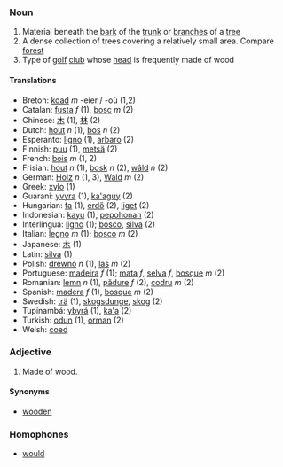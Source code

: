 ===Noun===
#Material beneath the [[bark]] of the [[trunk]] or [[branches]] of a [[tree]]
#A dense collection of trees covering a relatively small area.  Compare [[forest]]
#Type of [[golf]] [[club]] whose [[head]] is frequently made of wood

====Translations====
*Breton: [[koad]] ''m'' -eier / -où (1,2)
*Catalan: [[fusta]] ''f'' (1), [[bosc]] ''m'' (2)
*Chinese: [[木]] (1), [[林]] (2)
*Dutch: [[hout]] ''n'' (1), [[bos]] ''n'' (2)
*Esperanto: [[ligno]] (1), [[arbaro]] (2)
*Finnish: [[puu]] (1), [[metsä]] (2)
*French: [[bois]] ''m'' (1, 2)
*Frisian: [[hout]] ''n'' (1), [[bosk]] ''n'' (2), [[wâld]] ''n'' (2)
*German: [[Holz]] ''n'' (1, 3), [[Wald]] ''m'' (2)
*Greek: [[xylo]] (1)
*Guarani: [[yvyra]] (1), [[ka'aguy]] (2)
*Hungarian: [[fa]] (1), [[erdő]] (2), [[liget]] (2)
*Indonesian: [[kayu]] (1), [[pohon|pepohonan]] (2)
*Interlingua: [[ligno]] (1); [[bosco]], [[silva]] (2)
*Italian: [[legno]] ''m'' (1); [[bosco]] ''m'' (2)
*Japanese: [[木]] (1)
*Latin: [[silva]] (1)
*Polish: [[drewno]] ''n'' (1), [[las]] ''m'' (2)
*Portuguese: [[madeira]] ''f'' (1); [[mata]] ''f'', [[selva]] ''f'', [[bosque]] ''m'' (2)
*Romanian: [[lemn]] ''n'' (1), [[pădure]] ''f'' (2), [[codru]] ''m'' (2)
*Spanish: [[madera]] ''f'' (1), [[bosque]] ''m'' (2)
*Swedish: [[trä]] (1), [[skogsdunge]], [[skog]] (2)
*Tupinambá: [[ybyrá]] (1), [[ka'a]] (2)
*Turkish: [[odun]] (1), [[orman]] (2)
*Welsh: [[coed]]

===Adjective===

#Made of wood.

====Synonyms====
*[[wooden]]

===Homophones===
*[[would]]